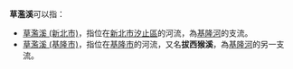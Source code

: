 '''草濫溪'''可以指：
*[[草濫溪_(新北市)|草濫溪 (新北市)]]，指位在[[新北市|新北市]][[汐止區|汐止區]]的河流，為[[基隆河|基隆河]]的支流。
*[[草濫溪_(基隆市)|草濫溪 (基隆市)]]，指位在[[基隆市|基隆市]]的河流，又名'''拔西猴溪'''，為[[基隆河|基隆河]]的另一支流。
{{disambig|C|Cat=三字地名消歧義}}